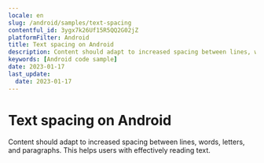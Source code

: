 ```yaml
---
locale: en
slug: /android/samples/text-spacing
contentful_id: 3ygx7k26Uf15R5QQ2G02jZ
platformFilter: Android
title: Text spacing on Android
description: Content should adapt to increased spacing between lines, words, letters, and paragraphs.
keywords: [Android code sample]
date: 2023-01-17
last_update:
  date: 2023-01-17
---
```


# Text spacing on Android

Content should adapt to increased spacing between lines, words, letters, and paragraphs. This helps users with effectively reading text.

<CodeSample id="text-spacing" locale="en" platform="android"/>

